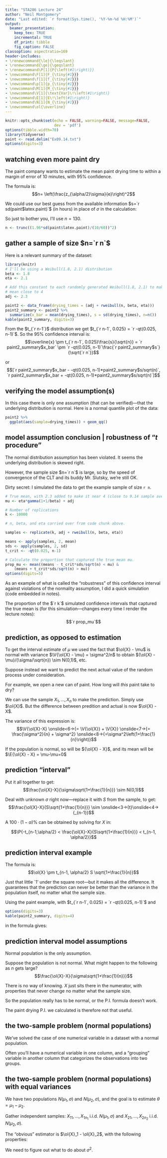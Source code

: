 ```yaml
---
title: "STA286 Lecture 24"
author: "Neil Montgomery"
date: "Last edited: `r format(Sys.time(), '%Y-%m-%d %H:%M')`"
output: 
  beamer_presentation:
    keep_tex: TRUE
    incremental: TRUE
    df_print: tibble
    fig_caption: FALSE
classoption: aspectratio=169
header-includes:
- \renewcommand{\le}{\leqslant}
- \renewcommand{\ge}{\geqslant}
- \renewcommand\P[1]{P{\left(#1\right)}}
- \newcommand\F[1]{F_{\tiny{#1}}}
- \newcommand\f[1]{f_{\tiny{#1}}}
- \newcommand\p[1]{p_{\tiny{#1}}}
- \newcommand\M[1]{M_{\tiny{#1}}}
- \newcommand\V[1]{\text{Var}\!\left(#1\right)}
- \newcommand\E[1]{E\!\left(#1\right)}
- \newcommand\N[1]{N_{\tiny{#1}}}
- \newcommand\ol{\overline}
---
```


```r
knitr::opts_chunk$set(echo = FALSE, warning=FALSE, message=FALSE,
                      dev = 'pdf')
options(tibble.width=70)
library(tidyverse)
paint <- read.delim("Ex09.14.txt")
options(digits=3)
```

## watching even more paint dry

The paint company wants to estimate the mean paint drying time to within a margin of error of 10 minutes, with 95\% confidence. 

\pause \textbf{Sample size requirement:} The formula is:
$$n= \left(\frac{z_{\alpha/2}\sigma}{e}\right)^2$$

\pause We could use our best guess from the available information $s=`r sd(paint$latex.paint)`$ (in hours) in place of $\sigma$ in the calculation:

\begin{equation*}
\left(\frac{1.96\cdot`r sd(paint$latex.paint)`}{10/60}\right)^2 = `r (1.96*sd(paint$latex.paint)/(10/60))^2` 
\end{equation*}

\pause So just to bother you, I'll use $n=130$. 

```r
n <- trunc((1.96*sd(paint$latex.paint)/(10/60))^2)
```


## gather a sample of size $n=`r n`$

Here is a relevant summary of the dataset:

```r
library(knitr)
# I'll be using a Weibull(1.8, 2.1) distribution
beta <- 1.8
eta <- 2.1

# Add this constant to each randomly generated Weibull(1.8, 2.1) to make the
# mean close to 4
adj <- 2.3

paint2 <- data_frame(drying_times = (adj + rweibull(n, beta, eta)))
paint2_summary <- paint2 %>% 
  summarize(x_bar = mean(drying_times), s = sd(drying_times), n=n()) 
kable(paint2_summary, digits=3)
```


\pause From the $t_{`r n-1`}$ distribution we get $t_{`r n-1`, 0.025} = `r -qt(0.025, n-1)`$. So the 95\% confidence interval is:
$$\overline{x} \pm t_{`r n-1`, 0.025}\frac{s}{\sqrt{n}} = 
`r paint2_summary$x_bar` \pm `r -qt(0.025, n-1)`\frac{`r paint2_summary$s`}{\sqrt{`r n`}}$$

\pause or
$$[`r paint2_summary$x_bar - -qt(0.025, n-1)*paint2_summary$s/sqrt(n)`,
`r paint2_summary$x_bar + -qt(0.025, n-1)*paint2_summary$s/sqrt(n)`]$$

## verifying the model assumption(s)

In this case there is only one assumption (that can be verified)---that the underlying distribution is normal. Here is a normal quantile plot of the data:

```r
paint2 %>% 
  ggplot(aes(sample=drying_times)) + geom_qq()
```

## model assumption conclusion | robustness of "$t$ procedure"

The normal distribution assumption has been violated. It seems the underlying distribution is skewed right. 

However, the sample size $n=`r n`$ is large, so by the speed of convergence of the CLT and its buddy Mr. Slutsky, we're still OK.

\pause Dirty secret: I simulated the data to get the example sample of size `r n`.

```r
# True mean, with 2.3 added to make it near 4 (close to 9.14 sample average)
mu <- eta*gamma(1+1/beta) + adj

# Number of replications
k <- 10000

# n, beta, and eta carried over from code chunk above.

samples <- replicate(k, adj + rweibull(n, beta, eta))

means <- apply(samples, 2, mean)
sds <- apply(samples, 2, sd)
t_crit <- -qt(0.025, n-1)

# Calculate the proportion that captured the true mean mu.
prop_mu <- mean((means - t_crit*sds/sqrt(n) < mu) & 
    (means + t_crit*sds/sqrt(n) > mu))
options(digits=5)
```


\pause As an example of what is called the "robustness" of this confidence interval against violations of the normality assumption, I did a quick simulation (code embedded in notes).

\pause The proportion of the $`r k`$ simulated confidence intervals that captured the true mean is (for this simulation---changes every time I render the lecture notes):
$$`r prop_mu`$$

## prediction, as opposed to estimation

To get the interval estimate of $\mu$ we used the fact that $\ol{X} - \mu$ is normal with variance $\V{\ol{X} - \mu} = \sigma^2/n$ to obtain $(\ol{X} - \mu)/(\sigma/\sqrt{n}) \sim N(0,1)$, etc.

\pause Suppose instead we want to predict the next actual value of the random process under consideration.

\pause For example, we open a new can of paint. How long will *this* paint take to dry?

\pause We can use the sample $X_1,\ldots,X_n$ to make the prediction. Simply use $\ol{X}$. But the difference between predition and actual is now $\ol{X} - X$.

\pause The variance of this expression is:
$$\V{\ol{X}-X} \onslide<6->{= \V{\ol{X}} + \V{X}} \onslide<7->{= \frac{\sigma^2}{n} + \sigma^2} \onslide<8->{=\sigma^2\left(1+\frac{1}{n}\right)}$$

\pause\pause\pause\pause If the population is normal, so will be ${\ol{X} - X}$, and its mean will be $\E{\ol{X} - X} = \mu-\mu=0$

## prediction "interval"

Put it all together to get:
$$\frac{\ol{X}-X}{\sigma\sqrt{1+\frac{1}{n}}} \sim N(0,1)$$

\pause Deal with unknown $\sigma$ right now---replace it with $S$ from the sample, to get:
$$\frac{\ol{X}-X}{S\sqrt{1+\frac{1}{n}}} \sim \onslide<3->{t}\onslide<4->{_{n-1}}$$

\pause\pause\pause A $100\cdot(1-\alpha)\%$ \textit{prediction interval} can be obtained by solving for $X$ in:

$$\P{-t_{n-1,\alpha/2} < \frac{\ol{X}-X}{S\sqrt{1+\frac{1}{n}}} < t_{n-1, \alpha/2}}$$

## prediction interval example

The formula is:
$$\ol{X} \pm t_{n-1, \alpha/2} S \sqrt{1+\frac{1}{n}}$$ 

\pause Just that little `1' under the square root---but it makes all the difference. It guarantees that the prediction can never be better than the variance in the population itself, no matter what the sample size.

\pause Using the paint example, with $t_{`r n-1`, 0.025} = `r -qt(0.025, n-1)`$ and

```r
options(digits=3)
kable(paint2_summary, digits=4)
```

in the formula gives:
\begin{equation*}
`r paint2_summary$x_bar` \pm `r -qt(0.025, n-1)` \cdot `r paint2_summary$s` \sqrt{1+\frac{1}{`r n`}} \qquad \text{ or } \qquad 
[`r paint2_summary$x_bar - -qt(0.025, n-1)*paint2_summary$s*sqrt(1+1/n)`,
`r paint2_summary$x_bar + -qt(0.025, n-1)*paint2_summary$s*sqrt(1+1/n)`]
\end{equation*}

## prediction interval model assumptions

Normal population is the only assumption. 

Suppose the population is not normal. What might happen to the following as $n$ gets large?
$$\frac{\ol{X}-X}{\sigma\sqrt{1+\frac{1}{n}}}$$

\pause There is no way of knowing. $X$ just sits there in the numerator, with properties that never change no matter what the sample size.

\pause So the population really has to be normal, or the P.I. formula doesn't work. 

\pause The paint drying P.I. we calculated is therefore not that useful.

## the two-sample problem (normal populations)

We've solved the case of one numerical variable in a dataset with a normal population. 

Often you'll have a numerical variable in one column, and a "grouping" variable in another column that categorizes the observations into two groups.

\begin{columns}
\begin{column}{0.5\textwidth}
\begin{table}[ht]
\centering
\begin{tabular}{rl}
  \hline
Variable & Group \\ 
  \hline
3.85 & 2 \\ 
  6.06 & 2 \\ 
  3.28 & 1 \\ 
  4.85 & 2 \\ 
  5.34 & 1 \\ 
  6.03 & 2 \\ 
  \vdots & \vdots\\
   \hline
\end{tabular}
\end{table}
\end{column}
\pause
\begin{column}{0.5\textwidth}
\begin{table}[ht]
\centering
\begin{tabular}{rl}
  \hline
Variable & Group \\ 
  \hline
$X_{21}$ & 2 \\ 
  $X_{22}$ & 2 \\ 
  $X_{11}$ & 1 \\ 
  $X_{22}$ & 2 \\ 
  $X_{12}$ & 1 \\ 
  $X_{24}$ & 2 \\ 
  \vdots & \vdots\\
   \hline
\end{tabular}
\end{table}
\end{column}
\end{columns}

## the two-sample problem (normal populations) with equal variances

We have two populations $N(\mu_1,\sigma)$ and $N(\mu_2,\sigma)$, and the goal is to estimate $\theta = \mu_1 - \mu_2$.

Gather independent samples: $X_{11},\ldots,X_{1n_1}$ i.i.d. $N(\mu_1,\sigma)$ and $X_{21},\ldots,X_{2n_2}$ i.i.d. $N(\mu_2,\sigma)$.

\pause The "obvious" estimator is $\ol{X}_1 - \ol{X}_2$, with the following properties:
\begin{align*}
\E{\ol{X}_1 - \ol{X}_2} \onslide<3->{&= \mu_1 - \mu_2}\\
\onslide<4->{\V{\ol{X}_1 - \ol{X}_2}} \onslide<5->{&= \V{\ol{X}_1} + \V{\ol{X}_2} = \frac{\sigma^2}{n_1} + \frac{\sigma^2}{n_2}} \onslide<6->{= \sigma^2\left(\frac{1}{n_1} + \frac{1}{n_2}\right)}
\end{align*}

\pause\pause\pause\pause We need to figure out what to do about $\sigma^2$.